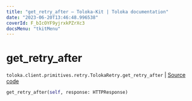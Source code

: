 ```yaml
---
title: "get_retry_after — Toloka-Kit | Toloka documentation"
date: "2023-06-20T13:46:48.996538"
coverId: F_bIcOYF9yjrxkPZrXc3
docsMenu: "tkitMenu"
---
```


# get_retry_after

`toloka.client.primitives.retry.TolokaRetry.get_retry_after` | [Source code](https://github.com/Toloka/toloka-kit/blob/v1.2.0/src/client/primitives/retry.py#L68)

```python
get_retry_after(self, response: HTTPResponse)
```